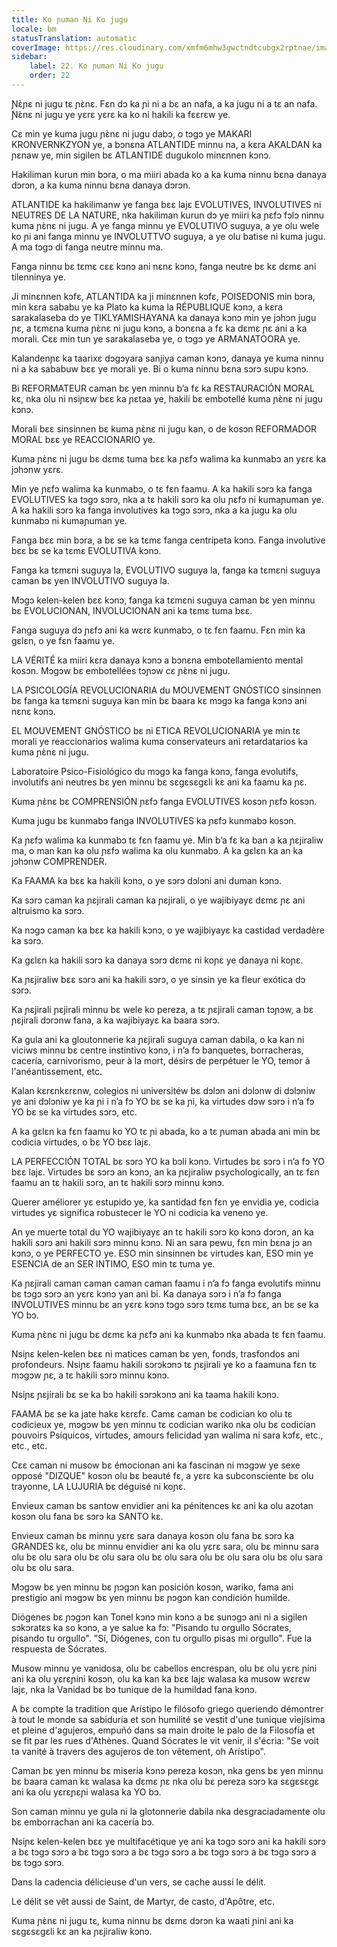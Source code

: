 ```yaml
---
title: Ko ɲuman Ni Ko jugu
locale: bm
statusTranslation: automatic
coverImage: https://res.cloudinary.com/xmfm6mhw3gwctndtcubgx2rptnae/image/upload/v1740337243/small_cover_educacion_fundamental_a051170f1c.webp
sidebar:
    label: 22. Ko ɲuman Ni Ko jugu
    order: 22
---
```

Ɲɛ̀ɲɛ ni jugu tɛ ɲɛ̀nɛ. Fɛn dɔ ka ɲi ni a bɛ an nafa, a ka jugu ni a tɛ an nafa. Ɲɛ̀nɛ ni jugu ye yɛrɛ yɛrɛ ka ko ni hakili ka fɛɛrɛw ye.

Cɛ min ye kuma jugu ɲɛ̀nɛ ni jugu dabɔ, o tɔgɔ ye MAKARI KRONVERNKZYON ye, a bɔnɛna ATLANTIDE minnu na, a kɛra AKALDAN ka ɲɛnaw ye, min sigilen bɛ ATLANTIDE dugukolo minɛnnen kɔnɔ.

Hakiliman kurun min bɔra, o ma miiri abada ko a ka kuma ninnu bɛna danaya dɔrɔn, a ka kuma ninnu bɛna danaya dɔrɔn.

ATLANTIDE ka hakilimanw ye fanga bɛɛ lajɛ EVOLUTIVES, INVOLUTIVES ni NEUTRES DE LA NATURE, nka hakiliman kurun dɔ ye miiri ka ɲɛfɔ fɔlɔ ninnu kuma ɲɛ̀nɛ ni jugu. A ye fanga minnu ye EVOLUTIVO suguya, a ye olu wele ko ɲi ani fanga minnu ye INVOLUTTVO suguya, a ye olu batise ni kuma jugu. A ma tɔgɔ di fanga neutre minnu ma.

Fanga ninnu bɛ tɛmɛ cɛɛ kɔnɔ ani nɛnɛ kɔnɔ, fanga neutre bɛ kɛ dɛmɛ ani tilenninya ye.

Ji minɛnnen kɔfɛ, ATLANTIDA ka ji minɛnnen kɔfɛ, POISEDONIS min bɔra, min kɛra sababu ye ka Plato ka kuma la RÉPUBLIQUE kɔnɔ, a kɛra sarakalaseba dɔ ye TIKLYAMISHAYANA ka danaya kɔnɔ min ye jɔhɔn jugu ɲɛ, a tɛmɛna kuma ɲɛ̀nɛ ni jugu kɔnɔ, a bɔnɛna a fɛ ka dɛmɛ ɲɛ ani a ka morali. Cɛɛ min tun ye sarakalaseba ye, o tɔgɔ ye ARMANATOORA ye.

Kalandenɲɛ ka taarixɛ dɔgɔyara sanjiya caman kɔnɔ, danaya ye kuma ninnu ni a ka sababuw bɛɛ ye morali ye. Bi o kuma ninnu bɛna sɔrɔ supu kɔnɔ.

Bi REFORMATEUR caman bɛ yen minnu b’a fɛ ka RESTAURACIÓN MORAL kɛ, nka olu ni nsiɲɛw bɛɛ ka ɲɛtaa ye, hakili bɛ embotellé kuma ɲɛ̀nɛ ni jugu kɔnɔ.

Morali bɛɛ sinsinnen bɛ kuma ɲɛ̀nɛ ni jugu kan, o de kosɔn REFORMADOR MORAL bɛɛ ye REACCIONARIO ye.

Kuma ɲɛ̀nɛ ni jugu bɛ dɛmɛ tuma bɛɛ ka ɲɛfɔ walima ka kunmabɔ an yɛrɛ ka jɔhɔnw yɛrɛ.

Min ye ɲɛfɔ walima ka kunmabɔ, o tɛ fɛn faamu. A ka hakili sɔrɔ ka fanga EVOLUTIVES ka tɔgɔ sɔrɔ, nka a tɛ hakili sɔrɔ ka olu ɲɛfɔ ni kumaɲuman ye. A ka hakili sɔrɔ ka fanga involutives ka tɔgɔ sɔrɔ, nka a ka jugu ka olu kunmabɔ ni kumaɲuman ye.

Fanga bɛɛ min bɔra, a bɛ se ka tɛmɛ fanga centrípeta kɔnɔ. Fanga involutive bɛɛ bɛ se ka tɛmɛ EVOLUTIVA kɔnɔ.

Fanga ka tɛmɛni suguya la, EVOLUTIVO suguya la, fanga ka tɛmɛni suguya caman bɛ yen INVOLUTIVO suguya la.

Mɔgɔ kelen-kelen bɛɛ kɔnɔ, fanga ka tɛmɛni suguya caman bɛ yen minnu bɛ EVOLUCIONAN, INVOLUCIONAN ani ka tɛmɛ tuma bɛɛ.

Fanga suguya dɔ ɲɛfɔ ani ka wɛrɛ kunmabɔ, o tɛ fɛn faamu. Fɛn min ka gɛlɛn, o ye fɛn faamu ye.

LA VÉRITÉ ka miiri kɛra danaya kɔnɔ a bɔnɛna embotellamiento mental kosɔn. Mɔgɔw bɛ embotellées tɔɲɔw cɛ ɲɛ̀nɛ ni jugu.

LA PSICOLOGÍA REVOLUCIONARIA du MOUVEMENT GNÓSTICO sinsinnen bɛ fanga ka tɛmɛni suguya kan min bɛ baara kɛ mɔgɔ ka fanga kɔnɔ ani nɛnɛ kɔnɔ.

EL MOUVEMENT GNÓSTICO bɛ ni ETICA REVOLUCIONARIA ye min tɛ morali ye reaccionarios walima kuma conservateurs ani retardatarios ka kuma ɲɛ̀nɛ ni jugu.

Laboratoire Psico-Fisiológico du mɔgɔ ka fanga kɔnɔ, fanga evolutifs, involutifs ani neutres bɛ yen minnu bɛ sɛgɛsɛgɛli kɛ ani ka faamu ka ɲɛ.

Kuma ɲɛ̀nɛ bɛ COMPRENSIÓN ɲɛfɔ fanga EVOLUTIVES kosɔn ɲɛfɔ kosɔn.

Kuma jugu bɛ kunmabɔ fanga INVOLUTIVES ka ɲɛfɔ kunmabɔ kosɔn.

Ka ɲɛfɔ walima ka kunmabɔ tɛ fɛn faamu ye. Min b’a fɛ ka ban a ka ɲɛjiraliw ma, o man kan ka olu ɲɛfɔ walima ka olu kunmabɔ. A ka gɛlɛn ka an ka jɔhɔnw COMPRENDER.

Ka FAAMA ka bɛɛ ka hakili kɔnɔ, o ye sɔrɔ dɔlɔni ani duman kɔnɔ.

Ka sɔrɔ caman ka ɲɛjirali caman ka ɲɛjirali, o ye wajibiyayɛ dɛmɛ ɲɛ ani altruismo ka sɔrɔ.

Ka nɔgɔ caman ka bɛɛ ka hakili kɔnɔ, o ye wajibiyayɛ ka castidad verdadère ka sɔrɔ.

Ka gɛlɛn ka hakili sɔrɔ ka danaya sɔrɔ dɛmɛ ni koɲɛ ye danaya ni koɲɛ.

Ka ɲɛjiraliw bɛɛ sɔrɔ ani ka hakili sɔrɔ, o ye sinsin ye ka fleur exótica dɔ sɔrɔ.

Ka ɲɛjirali ɲɛjirali minnu bɛ wele ko pereza, a tɛ ɲɛjirali caman tɔɲɔw, a bɛ ɲɛjirali dɔrɔnw fana, a ka wajibiyayɛ ka baara sɔrɔ.

Ka gula ani ka gloutonnerie ka ɲɛjirali suguya caman dabila, o ka kan ni viciws minnu bɛ centre instintivo kɔnɔ, i n’a fɔ banquetes, borracheras, cacería, carnivorismo, peur à la mort, désirs de perpétuer le YO, temor à l'anéantissement, etc.

Kalan kɛrɛnkɛrɛnw, colegios ni universitéw bɛ dɔlɔn ani dɔlɔnw di dɔlɔniw ye ani dɔlɔniw ye ka ɲi i n’a fɔ YO bɛ se ka ɲi, ka virtudes dɔw sɔrɔ i n’a fɔ YO bɛ se ka virtudes sɔrɔ, etc.

A ka gɛlɛn ka fɛn faamu ko YO tɛ ɲi abada, ko a tɛ ɲuman abada ani min bɛ codicia virtudes, o bɛ YO bɛɛ lajɛ.

LA PERFECCIÓN TOTAL bɛ sɔrɔ YO ka bɔli kɔnɔ. Virtudes bɛ sɔrɔ i n’a fɔ YO bɛɛ lajɛ. Virtudes bɛ sɔrɔ an kɔnɔ, an ka ɲɛjiraliw psychologically, an tɛ fɛn faamu an tɛ hakili sɔrɔ, an tɛ hakili sɔrɔ minnu kɔnɔ.

Querer améliorer yɛ estupido ye, ka santidad fɛn fɛn ye envidia ye, codicia virtudes yɛ significa robustecer le YO ni codicia ka veneno ye.

An ye muerte total du YO wajibiyayɛ an tɛ hakili sɔrɔ ko kɔnɔ dɔrɔn, an ka hakili sɔrɔ ani hakili sɔrɔ minnu kɔnɔ. Ni an sara pewu, fɛn min bɛna jɔ an kɔnɔ, o ye PERFECTO ye. ESO min sinsinnen bɛ virtudes kan, ESO min ye ESENCIA de an SER INTIMO, ESO min tɛ tuma ye.

Ka ɲɛjirali caman caman caman caman faamu i n’a fɔ fanga evolutifs minnu bɛ tɔgɔ sɔrɔ an yɛrɛ kɔnɔ yan ani bi. Ka danaya sɔrɔ i n’a fɔ fanga INVOLUTIVES minnu bɛ an yɛrɛ kɔnɔ tɔgɔ sɔrɔ tɛmɛ tuma bɛɛ, an bɛ se ka YO bɔ.

Kuma ɲɛ̀nɛ ni jugu bɛ dɛmɛ ka ɲɛfɔ ani ka kunmabɔ nka abada tɛ fɛn faamu.

Nsiɲɛ kelen-kelen bɛɛ ni matices caman bɛ yen, fonds, trasfondos ani profondeurs. Nsiɲɛ faamu hakili sɔrɔkɔnɔ tɛ ɲɛjirali ye ko a faamuna fɛn tɛ mɔgɔw ɲɛ, a tɛ hakili sɔrɔ minnu kɔnɔ.

Nsiɲɛ ɲɛjirali bɛ se ka bɔ hakili sɔrɔkɔnɔ ani ka taama hakili kɔnɔ.

FAAMA bɛ se ka jate hakɛ kɛrɛfɛ. Camɛ caman bɛ codician ko olu tɛ codicieux ye, mɔgɔw bɛ yen minnu tɛ codician wariko nka olu bɛ codician pouvoirs Psíquicos, virtudes, amours felicidad yan walima ni sara kɔfɛ, etc., etc., etc.

Cɛɛ caman ni musow bɛ émocionan ani ka fascinan ni mɔgɔw ye sexe opposé "DIZQUE" kosɔn olu bɛ beauté fɛ, a yɛrɛ ka subconsciente bɛ olu trayonne, LA LUJURIA bɛ déguisé ni koɲɛ.

Envieux caman bɛ santow envidier ani ka pénitences kɛ ani ka olu azotan kosɔn olu fana bɛ sɔrɔ ka SANTO kɛ.

Envieux caman bɛ minnu yɛrɛ sara danaya kosɔn olu fana bɛ sɔrɔ ka GRANDES kɛ, olu bɛ minnu envidier ani ka olu yɛrɛ sara, olu bɛ minnu sara olu bɛ olu sara olu bɛ olu sara olu bɛ olu sara olu bɛ olu sara olu bɛ olu sara olu bɛ olu sara.

Mɔgɔw bɛ yen minnu bɛ ɲɔgɔn kan posición kosɔn, wariko, fama ani prestigio ani mɔgɔw bɛ yen minnu bɛ ɲɔgɔn kan condición humilde.

Diógenes bɛ ɲɔgɔn kan Tonel kɔnɔ min kɔnɔ a bɛ sunɔgɔ ani ni a sigilen sɔkɔratɛs ka so kɔnɔ, a ye salue ka fɔ: "Pisando tu orgullo Sócrates, pisando tu orgullo". "Sí, Diógenes, con tu orgullo pisas mi orgullo". Fue la respuesta de Sócrates.

Musow minnu ye vanidosa, olu bɛ cabellos encrespan, olu bɛ olu yɛrɛ ɲini ani ka olu yɛrɛɲini kosɔn, olu ka kan ka bɛɛ lajɛ walasa ka musow wɛrɛw lajɛ, nka la Vanidad bɛ bɔ tunique de la humildad fana kɔnɔ.

A bɛ compte la tradition que Arístipo le filósofo griego queriendo démontrer à tout le monde sa sabiduría et son humilité se vestit d'une tunique viejísima et pleine d'agujeros, empuñó dans sa main droite le palo de la Filosofía et se fit par les rues d'Athènes. Quand Sócrates le vit venir, il s'écria: "Se voit ta vanité à travers des agujeros de ton vêtement, oh Arístipo".

Caman bɛ yen minnu bɛ miseria kɔnɔ pereza kosɔn, nka gens bɛ yen minnu bɛ baara caman kɛ walasa ka dɛmɛ ɲɛ nka olu bɛ pereza sɔrɔ ka sɛgɛsɛgɛ ani ka olu yɛrɛɲɛɲi walasa ka YO bɔ.

Son caman minnu ye gula ni la glotonnerie dabila nka desgraciadamente olu bɛ emborrachan ani ka cacería bɔ.

Nsiɲɛ kelen-kelen bɛɛ ye multifacétique ye ani ka tɔgɔ sɔrɔ ani ka hakili sɔrɔ a bɛ tɔgɔ sɔrɔ a bɛ tɔgɔ sɔrɔ a bɛ tɔgɔ sɔrɔ a bɛ tɔgɔ sɔrɔ a bɛ tɔgɔ sɔrɔ a bɛ tɔgɔ sɔrɔ.

Dans la cadencia délicieuse d'un vers, se cache aussi le délit.

Le délit se vêt aussi de Saint, de Martyr, de casto, d'Apôtre, etc.

Kuma ɲɛ̀nɛ ni jugu tɛ, kuma ninnu bɛ dɛmɛ dɔrɔn ka waati ɲini ani ka sɛgɛsɛgɛli kɛ an ka ɲɛjiraliw kɔnɔ.

